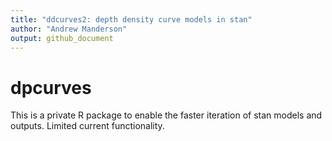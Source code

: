 ```yaml
---
title: "ddcurves2: depth density curve models in stan"
author: "Andrew Manderson"
output: github_document
---
```


# dpcurves
This is a private R package to enable the faster iteration of stan models and
outputs. Limited current functionality.
